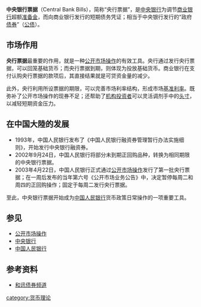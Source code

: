 '''中央银行票据'''（Central Bank Bills），简称“央行票据”，是[[中央银行|中央银行]]为调节[[商业银行|商业银行]]超额[[存款准备金|准备金]]，而向商业银行发行的短期债务凭证；相当于中央银行发行的“政府[[债券|债券]]”（[[公债|公债]]）。

==市场作用==
'''央行票据'''最重要的作用，就是一种[[公开市场操作|公开市场操作]]的有效工具。央行通过发行央行票据，可以回笼基础货币；而央行票据到期，则体现为投放基础货币。商业银行在支付认购央行票据的款项后，其直接结果就是可贷资金量的减少。

此外，央行利用所设票据的期限，可以完善市场利率结构，形成市场[[基准利率|基准利率]]。既弥补了公开市场操作的现券不足；还帮助了[[机构投资者|机构投资者]]可以灵活调剂手中的[[头寸|头寸]]，以减轻短期资金压力。

==在中国大陸的发展==
*1993年，中国人民银行发布了《中国人民银行融资券管理暂行办法实施细则》，开始发行中央银行融资券。
*2002年9月24日，中国人民银行将部分未到期正回购品种，转换为相同期限的中央银行票据。
*2003年4月22日，中国人民银行正式通过[[公开市场操作|公开市场操作]]发行了第一批央行票据；在一周后发布的当年第六号《公开市场业务公告》中，决定暂停每周二和周四的正回购操作；固定于每周二发行央行票据。

至此，中央银行票据开始成为[[中国人民银行|中国人民银行]]货币政策日常操作的一项重要工具。

==参见==
*[[公开市场操作|公开市场操作]]
*[[中央银行|中央银行]]
*[[中国人民银行|中国人民银行]]

==参考资料==
* [https://web.archive.org/web/20061231021416/http://topic.news.hexun.com/bond/Less_2530.aspx 和讯债券频道]

[[category:货币理论|category:货币理论]]